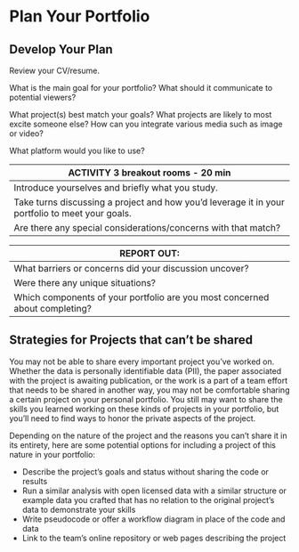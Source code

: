 # Plan Your Portfolio

## Develop Your Plan

Review your CV/resume. 

What is the main goal for your portfolio? What should it communicate to potential viewers?

What project(s) best match your goals? What projects are likely to most excite someone else? How can you integrate various media such as image or video?

What platform would you like to use?


| **ACTIVITY 3** breakout rooms - 20 min  | 
|------------|
| Introduce yourselves and briefly what you study. |
| Take turns discussing a project and how you’d leverage it in your portfolio to meet your goals. |
| Are there any special considerations/concerns with that match? |


|**REPORT OUT: **|
|------------|
| What barriers or concerns did your discussion uncover? |
| Were there any unique situations? |
| Which components of your portfolio are you most concerned about completing? |

## Strategies for Projects that can't be shared

You may not be able to share every important project you've worked on. Whether the data is personally identifiable data (PII), the paper associated with the project is awaiting publication, or the work is a part of a team effort that needs to be shared in another way, you may not be comfortable sharing a certain project on your personal portfolio. You still may want to share the skills you learned working on these kinds of projects in your portfolio, but you'll need to find ways to honor the private aspects of the project.

Depending on the nature of the project and the reasons you can't share it in its entirety, here are some potential options for including a project of this nature in your portfolio:

* Describe the project's goals and status without sharing the code or results
* Run a similar analysis with open licensed data with a similar structure or example data you crafted that has no relation to the original project's data to demonstrate your skills
* Write pseudocode or offer a workflow diagram in place of the code and data
* Link to the team's online repository or web pages describing the project


